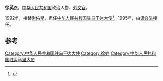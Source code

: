 '''徐英杰'''，[[中华人民共和国|中华人民共和国]]政治人物、[[外交官|外交官]]。

1992年，接替[[谢佑昆|谢佑昆]]，担任[[中国驻乌干达大使列表|中华人民共和国驻乌干达大使]]<ref>{{cite web|author=中华人民共和国外交部|title=中国驻乌干达历任大使|url=http://www.mfa.gov.cn/chn/pds/ziliao/wjrw/2167/2170/t9215.htm|publisher=中华人民共和国外交部|accessdate=2012-03-09|archive-date=2012-08-04|archive-url=https://archive.is/20120804081549/http://www.mfa.gov.cn/chn/pds/ziliao/wjrw/2167/2170/t9215.htm|dead-url=no}}</ref>。1995年，由[[谭兴举|谭兴举]]接任。

== 参考 ==
{{reflist}}
{{start box}}
{{s-dip}}
{{succession box|[[施承訓|施承訓]]|[[韋宏添|韋宏添]]|[[中國駐索馬里大使列表|中華人民共和國駐索馬里大使]]|1990年4月－1992年4月}}
{{succession box|[[谢佑昆|谢佑昆]]|[[谭兴举|谭兴举]]|[[中国驻乌干达大使列表|中华人民共和国驻乌干达大使]]|1992年3月-1995年7月}}
{{end box}}

[[Category:中华人民共和国驻乌干达大使|Category:中华人民共和国驻乌干达大使]]
[[Category:徐姓|Category:徐姓]]
[[Category:中华人民共和国驻索马里大使|Category:中华人民共和国驻索马里大使]]
{{中国政治人物小作品}}
